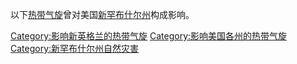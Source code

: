以下[[热带气旋|热带气旋]]曾对美国[[新罕布什尔州|新罕布什尔州]]构成影响。

[[Category:影响新英格兰的热带气旋|Category:影响新英格兰的热带气旋]]
[[Category:影响美国各州的热带气旋|Category:影响美国各州的热带气旋]]
[[Category:新罕布什尔州自然灾害|Category:新罕布什尔州自然灾害]]